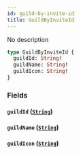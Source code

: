 ```yaml
---
id: guild-by-invite-id
title: GuildByInviteId
---
```



No description

```graphql
type GuildByInviteId {
  guildId: String!
  guildName: String!
  guildIcon: String!
}
```


### Fields

#### `guildId` ([`String`](../../references/scalars/string))




#### `guildName` ([`String`](../../references/scalars/string))




#### `guildIcon` ([`String`](../../references/scalars/string))






